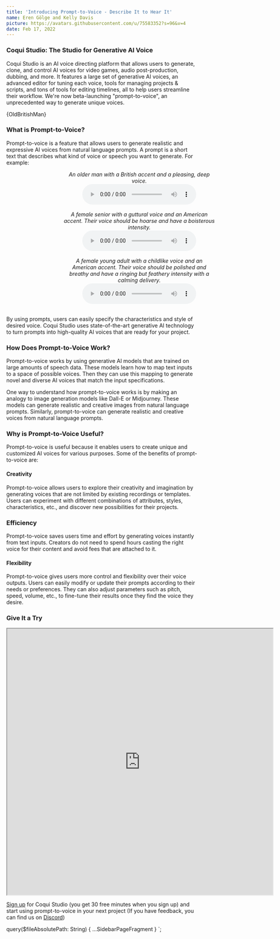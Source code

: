 ```yaml
---
title: 'Introducing Prompt-to-Voice - Describe It to Hear It'
name: Eren Gölge and Kelly Davis
picture: https://avatars.githubusercontent.com/u/75583352?s=96&v=4
date: Feb 17, 2022
---
```



### Coqui Studio: The Studio for Generative AI Voice

Coqui Studio is an AI voice directing platform that allows users to generate, clone, and control AI voices
for video games, audio post-production, dubbing, and more. It features a large set of generative AI voices,
an advanced editor for tuning each voice, tools for managing projects & scripts, and tons of tools for
editing timelines, all to help users streamline their workflow. We're now beta-launching "prompt-to-voice",
an unprecedented way to generate unique voices.

{OldBritishMan}

### What is Prompt-to-Voice?

Prompt-to-voice is a feature that allows users to generate realistic and expressive AI voices from natural
language prompts. A prompt is a short text that describes what kind of voice or speech you want to generate.
For example:

<div style="width:700px;" align="center">
  <figcaption style="width:400px;">
    <i>An older man with a British accent and a pleasing, deep voice.</i>
  </figcaption>
  <audio
    controls
    src="https://coqui-ai-public-data.s3.amazonaws.com/website/audio/old-british-man.wav"
    type="audio/wav"
  ></audio>
  <br />
  <br />
  <figcaption style="width:400px;">
    <i>
      A female senior with a guttural voice and an American accent. Their voice should be hoarse and
      have a boisterous intensity.
    </i>
  </figcaption>
  <audio
    controls
    src="https://coqui-ai-public-data.s3.amazonaws.com/website/audio/old-american-woman.wav"
    type="audio/wav"
  ></audio>
  <br />
  <br />
  <figcaption style="width:400px;">
    <i>
      A female young adult with a childlike voice and an American accent. Their voice should be
      polished and breathy and have a ringing but feathery intensity with a calming delivery.
    </i>
  </figcaption>
  <audio
    controls
    src="https://coqui-ai-public-data.s3.amazonaws.com/website/audio/young-american-female-adult.wav"
    type="audio/wav"
  ></audio>
  <br />
  <br />
</div>

By using prompts, users can easily specify the characteristics and style of desired voice. Coqui Studio
uses state-of-the-art generative AI technology to turn prompts into high-quality AI voices that are ready
for your project.

### How Does Prompt-to-Voice Work?

Prompt-to-voice works by using generative AI models that are trained on large amounts of speech data. These
models learn how to map text inputs to a space of possible voices. Then they can use this mapping to generate
novel and diverse AI voices that match the input specifications.

One way to understand how prompt-to-voice works is by making an analogy to image generation models like Dall-E
or Midjourney. These models can generate realistic and creative images from natural language prompts. Similarly,
prompt-to-voice can generate realistic and creative voices from natural language prompts.

### Why is Prompt-to-Voice Useful?

Prompt-to-voice is useful because it enables users to create unique and customized AI voices for various purposes.
Some of the benefits of prompt-to-voice are:

#### Creativity

Prompt-to-voice allows users to explore their creativity and imagination by generating voices that are not limited
by existing recordings or templates. Users can experiment with different combinations of attributes, styles,
characteristics, etc., and discover new possibilities for their projects.

### Efficiency

Prompt-to-voice saves users time and effort by generating voices instantly from text inputs. Creators do not need
to spend hours casting the right voice for their content and avoid fees that are attached to it.

#### Flexibility

Prompt-to-voice gives users more control and flexibility over their voice outputs. Users can easily modify or update
their prompts according to their needs or preferences. They can also adjust parameters such as pitch, speed, volume,
etc., to fine-tune their results once they find the voice they desire.

### Give It a Try

<div align="center">
  <iframe
    scrolling="no"
    style="width:700px; height:700px"
    src="https://wftyx2vq.coqui.ai/widget/prompt-to-voice"
  ></iframe>
</div>

[Sign up](https://app.coqui.ai/auth/signup) for Coqui Studio (you get 30 free minutes when you sign up) and start
using prompt-to-voice in your next project (If you have feedback, you can find us on [Discord](https://discord.gg/zvaJE2MHVf))

  query($fileAbsolutePath: String) {
    ...SidebarPageFragment
  }
`;
